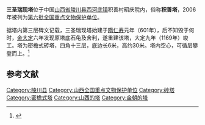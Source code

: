 {{coord|35|37|32|N|113|03|17|E|display=title|scale:10000}}
{{文物保护单位
| 级别 = 全国
| 名称 = 三圣瑞现塔
| 图片 = 三圣瑞现塔（山西晋城）.jpg
| 说明 = 三圣瑞现塔
| 所在 = [[山西省|山西省]][[陵川县|陵川县]]
| 分类 = 古建筑
| 时代 = 金
| 编号 = [[第六批全国重点文物保护单位|第六批]]第392项
| 登录 = 2006年5月25日
}}

'''三圣瑞现塔'''位于中国[[山西省|山西省]][[陵川县|陵川县]][[西河底镇|西河底镇]]积善村昭庆院内，俗称'''积善塔'''，2006年被列为[[第六批全国重点文物保护单位|第六批全国重点文物保护单位]]。

据塔内第三层碑文记载，三圣瑞现塔始建于[[隋朝|隋]][[仁寿_(隋朝)|仁寿]]元年（601年），后不知毁于何时，[[金朝|金]][[大定_(金朝)|大定]]六年发现原塔底石龟及舍利，遂重建该塔，大定九年（1169年）竣工。塔为密檐式砖塔，四角十三层，底边长6米，高约30米。塔内空心，可循层攀登而上。<ref>{{Cite book |author=国家文物局 编 |title=全国重点文物保护单位（第六批）·第Ⅳ卷 |publisher=文物出版社 |year=2008 |isbn=978-7-5010-2446-9 |pages=326 }}</ref>

==参考文献==
{{reflist}}

{{山西全国重点文物保护单位}}

{{DEFAULTSORT:san}}
[[Category:陵川县|Category:陵川县]]
[[Category:山西全国重点文物保护单位|Category:山西全国重点文物保护单位]]
[[Category:砖塔|Category:砖塔]]
[[Category:密檐式塔|Category:密檐式塔]]
[[Category:山西的塔|Category:山西的塔]]
[[Category:金朝的塔|Category:金朝的塔]]